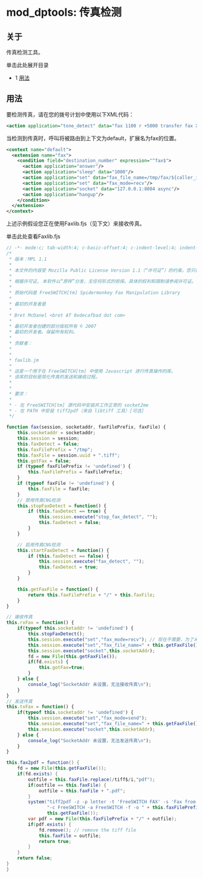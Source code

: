 # mod_dptools: 传真检测

## 关于

传真检测工具。

单击此处展开目录

* 1 [用法](#-freeswitch--mod_dptools-fax-detect-)

## 用法

要检测传真，请在您的拨号计划中使用以下XML代码：

```xml
<action application="tone_detect" data="fax 1100 r +5000 transfer fax XML default" /> 
```

当检测到传真时，呼叫将被路由到上下文为default，扩展名为fax的位置。

```xml
<context name="default">
  <extension name="fax">
    <condition field="destination_number" expression="^fax$">
      <action application="answer"/>
      <action application="sleep" data="1000"/>
      <action application="set" data="fax_file_name=/tmp/fax/${caller_id_number}-${strftime(%Y-%m-%d-%H-%M-%S)}.tiff"/>
      <action application="set" data="fax_mode=recv"/>
      <action application="socket" data="127.0.0.1:8084 async"/>
      <action application="hangup"/>
    </condition>
  </extension>
</context>
```

上述示例假设您正在使用Faxlib.fjs（见下文）来接收传真。

单击此处查看Faxlib.fjs

```js
// -*- mode:c; tab-width:4; c-basic-offset:4; c-indent-level:4; indent-tabs-mode:nil;  -*-
/*
 * 版本：MPL 1.1
 *
 * 本文件的内容受 Mozilla Public License Version 1.1（“许可证”）的约束。您只能在遵守许可证的情况下使用本文件。您可以在以下网址获取许可证的副本：http://www.mozilla.org/MPL/
 *
 * 根据许可证, 本软件以“原样”分发，无任何形式的担保。具体的权利和限制请参阅许可证。
 *
 * 原始代码是 FreeSWITCH[tm] Spidermonkey Fax Manipulation Library
 *
 * 最初的开发者是
 *
 * Bret McDanel <bret AT 0xdecafbad dot com>
 *
 * 最初开发者创建的部分版权所有 © 2007
 * 最初的开发者。保留所有权利。
 *
 * 贡献者：
 *
 *
 * faxlib.jm
 *
 * 这是一个用于在 FreeSWITCH[tm] 中使用 Javascript 进行传真操作的库。
 * 该库的目标是简化传真的发送和接收过程。
 *
 *
 * 要求：
 *
 * - 在 FreeSWITCH[tm] 源代码中安装并工作正常的 socket2me
 * - 在 PATH 中安装 tiff2pdf（来自 libtiff 工具）[可选]
 */
```

```javascript
function fax(session, socketaddr, faxFilePrefix, faxFile) {
    this.socketaddr = socketaddr;
    this.session = session;
    this.faxDetect = false;
    this.faxFilePrefix = "/tmp";
    this.faxFile = session.uuid + ".tiff";
    this.gotFax = false;
    if (typeof faxFilePrefix != 'undefined') {
        this.faxFilePrefix = faxFilePrefix;
    }
    if (typeof faxFile != 'undefined') {
        this.faxFile = faxFile;
    }
    // 禁用传真CNG检测
    this.stopFaxDetect = function() {
        if (this.faxDetect == true) {
            this.session.execute("stop_fax_detect", "");
            this.faxDetect = false;
        }
    }

    // 启用传真CNG检测
    this.startFaxDetect = function() {
        if (this.faxDetect == false) {
            this.session.execute("fax_detect", "");
            this.faxDetect = true;
        }
    }

    this.getFaxFile = function() {
        return this.faxFilePrefix + "/" + this.faxFile;
    }
}
```

```javascript
// 接收传真
this.rxFax = function() {
    if(typeof this.socketaddr != 'undefined') {
        this.stopFaxDetect();
        this.session.execute("set","fax_mode=recv"); // 现在不需要，为了未来做准备
        this.session.execute("set","fax_file_name=" + this.getFaxFile());
        this.session.execute("socket",this.socketAddr);
        fd = new File(this.getFaxFile());
        if(fd.exists) {
            this.gotFax=true;
        }
    } else {
        console_log("SocketAddr 未设置，无法接收传真\n");
    }
}
// 发送传真
this.txFax = function() {
    if(typeof this.socketaddr != 'undefined') {
        this.session.execute("set","fax_mode=send");
        this.session.execute("set","fax_file_name=" + this.getFaxFile());
        this.session.execute("socket",this.socketAddr);
    } else {
        console_log("SocketAddr 未设置，无法发送传真\n");
    }
}
```

```java
this.fax2pdf = function() {
    fd = new File(this.getFaxFile());
    if(fd.exists) {
        outfile = this.faxFile.replace(/tiff$/i,"pdf");
        if(outfile == this.faxFile) {
            outfile = this.faxFile + ".pdf";
        }
        system("tiff2pdf -z -p letter -t 'FreeSWITCH FAX' -s 'Fax from " + this.session.caller_id_num + "' " +
               "-c FreeSWITCH -a FreeSWITCH -f -o " + this.faxFilePrefix + "/" + outfile + " " + 
               this.getFaxFile());
        var pdf = new File(this.faxFilePrefix + "/" + outfile);
        if(pdf.exists) {
            fd.remove(); // remove the tiff file
            this.faxFile = outfile;
            return true;
        }
    }
    return false;
}
}
```